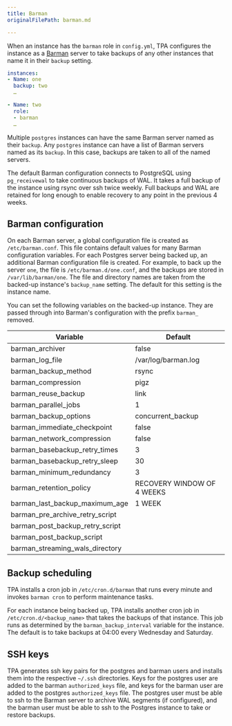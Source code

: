 ```yaml
---
title: Barman
originalFilePath: barman.md

---
```


When an instance has the `barman` role in `config.yml`, TPA
configures the instance as a [Barman](https://pgbarman.org/) server to take backups
of any other instances that name it in their `backup` setting.

```yaml
instances:
- Name: one
  backup: two
  …

- Name: two
  role:
  - barman
  …
```

Multiple `postgres` instances can have the same Barman server named as
their `backup`. Any `postgres` instance can have a list of
Barman servers named as its `backup`. In this case, backups are taken to all
of the named servers.

The default Barman configuration connects to PostgreSQL using
`pg_receivewal` to take continuous backups of WAL. It takes a full
backup of the instance using rsync over ssh twice weekly. Full backups
and WAL are retained for long enough to enable recovery to any point in
the previous 4 weeks.

## Barman configuration

On each Barman server, a global configuration file is created
as `/etc/barman.conf`. This file contains default values for many Barman
configuration variables. For each Postgres server being backed up,
an additional Barman configuration file is created. For example, to back up the
server `one`, the file is `/etc/barman.d/one.conf`, and the backups
are stored in `/var/lib/barman/one`. The file and directory names
are taken from the backed-up instance's `backup_name` setting. The default for this setting
is the instance name.

You can set the following variables on the backed-up instance. They are
passed through into Barman's configuration with the prefix `barman_`
removed.

| Variable                        | Default                    |
| ------------------------------- | -------------------------- |
| barman_archiver                 | false                      |
| barman_log_file                 | /var/log/barman.log        |
| barman_backup_method            | rsync                      |
| barman_compression              | pigz                       |
| barman_reuse_backup             | link                       |
| barman_parallel_jobs            | 1                          |
| barman_backup_options           | concurrent_backup          |
| barman_immediate_checkpoint     | false                      |
| barman_network_compression      | false                      |
| barman_basebackup_retry_times   | 3                          |
| barman_basebackup_retry_sleep   | 30                         |
| barman_minimum_redundancy       | 3                          |
| barman_retention_policy         | RECOVERY WINDOW OF 4 WEEKS |
| barman_last_backup_maximum_age  | 1 WEEK                     |
| barman_pre_archive_retry_script |                            |
| barman_post_backup_retry_script |                            |
| barman_post_backup_script       |                            |
| barman_streaming_wals_directory |                            |

## Backup scheduling

TPA installs a cron job in `/etc/cron.d/barman` that runs every
minute and invokes `barman cron` to perform maintenance tasks.

For each instance being backed up, TPA installs another cron job in
`/etc/cron.d/<backup_name>` that takes the backups of that instance.
This job runs as determined by the `barman_backup_interval` variable for
the instance. The default is to take backups at 04:00 every
Wednesday and Saturday.

## SSH keys

TPA generates ssh key pairs for the postgres and barman
users and installs them into the respective `~/.ssh` directories. Keys for
the postgres user are added to the barman `authorized_keys` file, and
keys for the barman user are added to the postgres `authorized_keys` file.
The postgres user must be
able to ssh to the Barman server to archive WAL segments (if
configured), and the barman user must be able to ssh to the Postgres
instance to take or restore backups.
